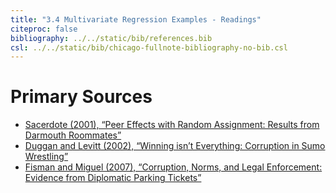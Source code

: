```yaml
---
title: "3.4 Multivariate Regression Examples - Readings"
citeproc: false
bibliography: ../../static/bib/references.bib
csl: ../../static/bib/chicago-fullnote-bibliography-no-bib.csl
---
```


# Primary Sources

- [<i class="fas fa-file-pdf"></i> Sacerdote (2001), "Peer Effects with Random Assignment: Results from Darmouth Roommates"](/readings/Sacerdote-2001.pdf)
- [<i class="fas fa-file-pdf"></i> Duggan and Levitt (2002), "Winning isn't Everything: Corruption in Sumo Wrestling"](/readings/Duggan-Levitt-2002.pdf)
- [<i class="fas fa-file-pdf"></i> Fisman and Miguel (2007), "Corruption, Norms, and Legal Enforcement: Evidence from Diplomatic Parking Tickets"](/readings/Fisman-Miguel-2007.pdf)

